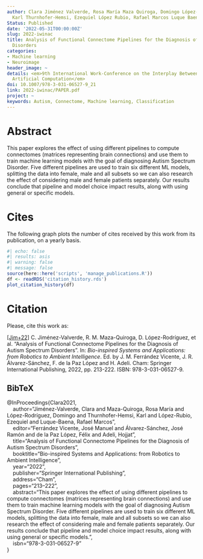 ```yaml
---
author: Clara Jiménez Valverde, Rosa María Maza Quiroga, Domingo López-Rodríguez,
  Karl Thurnhofer-Hemsi, Ezequiel López Rubio, Rafael Marcos Luque Baena
Status: Published
date: '2022-05-31T00:00:00Z'
slug: 2022-iwinac
title: Analysis of Functional Connectome Pipelines for the Diagnosis of Autism Spectrum
  Disorders
categories:
- Machine learning
- Neuroimage
header_image: ~
details: <em>9th International Work-Conference on the Interplay Between Natural and
  Artificial Computation</em>
doi: 10.1007/978-3-031-06527-9_21
link: 2022-iwinac/PAPER.pdf
project: ~
keywords: Autism, Connectome, Machine learning, Classification
---
```




# Abstract


This paper explores the effect of using different pipelines to compute connectomes (matrices representing brain connections) and use them to train machine learning models with the goal of diagnosing Autism Spectrum Disorder. Five different pipelines are used to train six different ML models, splitting the data into female, male and all subsets so we can also research the effect of considering male and female patients separately. Our results conclude that pipeline and model choice impact results, along with using general or specific models.





# Cites

The following graph plots the number of cites received by this work from its publication, on a yearly basis.

```r
#| echo: false
#| results: asis
#| warning: false
#| message: false
source(here::here('scripts', 'manage_publications.R'))
df <- readRDS('citation_history.rds')
plot_citation_history(df)
```


# Citation
Please, cite this work as:


<a name=bib-Clara2021></a>[[Jim+22]](#cite-Clara2021) C. Jiménez-Valverde, R. M. Maza-Quiroga, D. López-Rodríguez, et al. “Analysis of Functional Connectome Pipelines for the Diagnosis of Autism Spectrum Disorders”. In: _Bio-inspired Systems and Applications: from Robotics to Ambient Intelligence_. Ed. by J. M. Ferrández Vicente, J. R. Álvarez-Sánchez, F. de la Paz López and H. Adeli. Cham: Springer International Publishing, 2022, pp. 213-222. ISBN: 978-3-031-06527-9.

::: {.callout-note appearance="minimal" collapse=true}

## BibTeX

@InProceedings{Clara2021,<br>&nbsp;&nbsp;&nbsp;&nbsp;author="Jiménez-Valverde, Clara and Maza-Quiroga, Rosa María and López-Rodríguez, Domingo and Thurnhofer-Hemsi, Karl and López-Rubio, Ezequiel and Luque-Baena, Rafael Marcos",<br>&nbsp;&nbsp;&nbsp;&nbsp;editor="Ferrández Vicente, José Manuel and Álvarez-Sánchez, José Ramón and de la Paz López, Félix and Adeli, Hojjat",<br>&nbsp;&nbsp;&nbsp;&nbsp;title="Analysis of Functional Connectome Pipelines for the Diagnosis of Autism Spectrum Disorders",<br>&nbsp;&nbsp;&nbsp;&nbsp;booktitle="Bio-inspired Systems and Applications: from Robotics to Ambient Intelligence",<br>&nbsp;&nbsp;&nbsp;&nbsp;year="2022",<br>&nbsp;&nbsp;&nbsp;&nbsp;publisher="Springer International Publishing",<br>&nbsp;&nbsp;&nbsp;&nbsp;address="Cham",<br>&nbsp;&nbsp;&nbsp;&nbsp;pages="213--222",<br>&nbsp;&nbsp;&nbsp;&nbsp;abstract="This paper explores the effect of using different pipelines to compute connectomes (matrices representing brain connections) and use them to train machine learning models with the goal of diagnosing Autism Spectrum Disorder. Five different pipelines are used to train six different ML models, splitting the data into female, male and all subsets so we can also research the effect of considering male and female patients separately. Our results conclude that pipeline and model choice impact results, along with using general or specific models.",<br>&nbsp;&nbsp;&nbsp;&nbsp;isbn="978-3-031-06527-9"<br>}

:::


